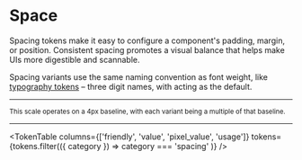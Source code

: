 
# Space

Spacing tokens make it easy to configure a component's padding, margin, or position. Consistent spacing promotes a visual balance that helps make UIs more digestible and scannable.

Spacing variants use the same naming convention as font weight, like [typography tokens](design/typography) – three digit names, with <Token name='spacing-400' /> acting as the default.

---

<SpacingPreview />

<small>This scale operates on a 4px baseline, with each variant being a multiple of that baseline.</small>

---

<TokenTable
  columns={['friendly', 'value', 'pixel_value', 'usage']}
  tokens={tokens.filter(({ category }) => category === 'spacing' )}
/>
